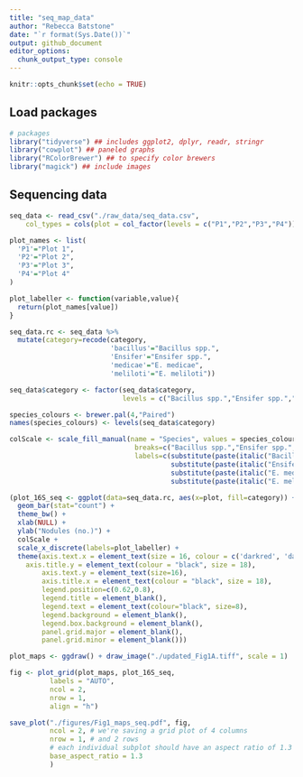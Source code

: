 ```yaml
---
title: "seq_map_data"
author: "Rebecca Batstone"
date: "`r format(Sys.Date())`"
output: github_document
editor_options: 
  chunk_output_type: console
---
```


```r
knitr::opts_chunk$set(echo = TRUE)
```

## Load packages

```r
# packages
library("tidyverse") ## includes ggplot2, dplyr, readr, stringr
library("cowplot") ## paneled graphs
library("RColorBrewer") ## to specify color brewers
library("magick") ## include images
```

## Sequencing data

```r
seq_data <- read_csv("./raw_data/seq_data.csv", 
    col_types = cols(plot = col_factor(levels = c("P1","P2","P3","P4"))))

plot_names <- list(
  'P1'="Plot 1",
  'P2'="Plot 2",
  'P3'="Plot 3",
  'P4'="Plot 4"
)

plot_labeller <- function(variable,value){
  return(plot_names[value])
}

seq_data.rc <- seq_data %>%
  mutate(category=recode(category, 
                         'bacillus'="Bacillus spp.",
                         'Ensifer'="Ensifer spp.",
                         'medicae'="E. medicae",
                         'meliloti'="E. meliloti"))

seq_data$category <- factor(seq_data$category, 
                            levels = c("Bacillus spp.","Ensifer spp.","E. medicae","E. meliloti"))

species_colours <- brewer.pal(4,"Paired")
names(species_colours) <- levels(seq_data$category)

colScale <- scale_fill_manual(name = "Species", values = species_colours, 
                               breaks=c("Bacillus spp.","Ensifer spp.","E. medicae","E. meliloti"),
                               labels=c(substitute(paste(italic("Bacillus")," spp.")),
                                        substitute(paste(italic("Ensifer")," spp.")),
                                        substitute(paste(italic("E. medicae"))),
                                        substitute(paste(italic("E. meliloti")))))

(plot_16S_seq <- ggplot(data=seq_data.rc, aes(x=plot, fill=category)) +
  geom_bar(stat="count") +
  theme_bw() + 
  xlab(NULL) + 
  ylab("Nodules (no.)") +
  colScale +
  scale_x_discrete(labels=plot_labeller) +
  theme(axis.text.x = element_text(size = 16, colour = c('darkred', 'darkblue','darkmagenta', 'darkgoldenrod')),
    axis.title.y = element_text(colour = "black", size = 18), 
        axis.text.y = element_text(size=16), 
        axis.title.x = element_text(colour = "black", size = 18), 
        legend.position=c(0.62,0.8),
        legend.title = element_blank(),
        legend.text = element_text(colour="black", size=8),
        legend.background = element_blank(),
        legend.box.background = element_blank(),
        panel.grid.major = element_blank(), 
        panel.grid.minor = element_blank())) 

plot_maps <- ggdraw() + draw_image("./updated_Fig1A.tiff", scale = 1)

fig <- plot_grid(plot_maps, plot_16S_seq,
          labels = "AUTO",
          ncol = 2,
          nrow = 1,
          align = "h")

save_plot("./figures/Fig1_maps_seq.pdf", fig,
          ncol = 2, # we're saving a grid plot of 4 columns
          nrow = 1, # and 2 rows
          # each individual subplot should have an aspect ratio of 1.3
          base_aspect_ratio = 1.3
          )
```